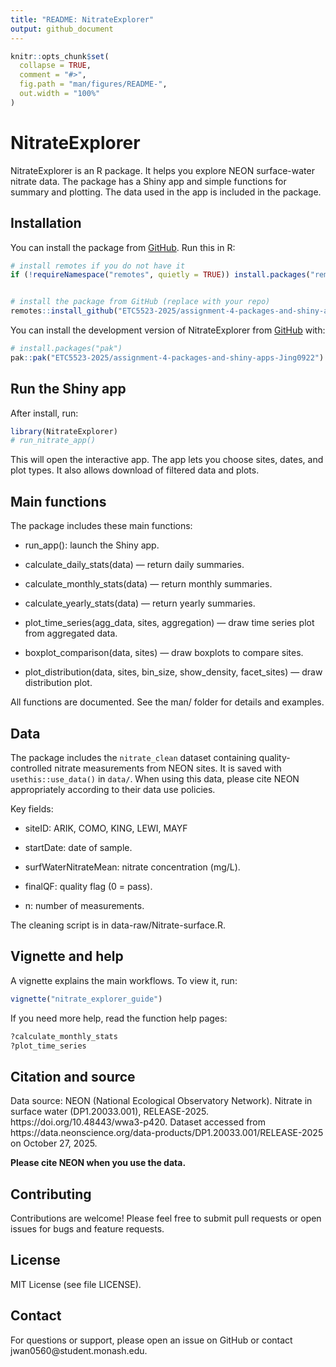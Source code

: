 ```yaml
---
title: "README: NitrateExplorer"
output: github_document
---
```


<!-- README.md is generated from README.Rmd. Please edit that file -->

```r
knitr::opts_chunk$set(
  collapse = TRUE,
  comment = "#>",
  fig.path = "man/figures/README-",
  out.width = "100%"
)
```

# NitrateExplorer

<!-- badges: start -->
<!-- badges: end -->

NitrateExplorer is an R package. It helps you explore NEON surface-water nitrate data. The package has a Shiny app and simple functions for summary and plotting. The data used in the app is included in the package.

## Installation

You can install the package from [GitHub](https://github.com/ETC5523-2025/assignment-4-packages-and-shiny-apps-Jing0922). Run this in R:

``` r
# install remotes if you do not have it
if (!requireNamespace("remotes", quietly = TRUE)) install.packages("remotes")


# install the package from GitHub (replace with your repo)
remotes::install_github("ETC5523-2025/assignment-4-packages-and-shiny-apps-Jing0922")
```


You can install the development version of NitrateExplorer from [GitHub](https://github.com/) with:

``` r
# install.packages("pak")
pak::pak("ETC5523-2025/assignment-4-packages-and-shiny-apps-Jing0922")
```

## Run the Shiny app

After install, run:

```r
library(NitrateExplorer)
# run_nitrate_app()
```

This will open the interactive app. The app lets you choose sites, dates, and plot types. It also allows download of filtered data and plots.


## Main functions

The package includes these main functions:

- run_app(): launch the Shiny app.

- calculate_daily_stats(data) — return daily summaries.

- calculate_monthly_stats(data) — return monthly summaries.

- calculate_yearly_stats(data) — return yearly summaries.

- plot_time_series(agg_data, sites, aggregation) — draw time series plot from aggregated data.

- boxplot_comparison(data, sites) — draw boxplots to compare sites.

- plot_distribution(data, sites, bin_size, show_density, facet_sites) — draw distribution plot.

All functions are documented. See the man/ folder for details and examples.


## Data

The package includes the `nitrate_clean` dataset containing quality-controlled nitrate measurements from NEON sites. It is saved with `usethis::use_data()` in `data/`. When using this data, please cite NEON appropriately according to their data use policies.

Key fields:

- siteID: ARIK, COMO, KING, LEWI, MAYF

- startDate: date of sample.

- surfWaterNitrateMean: nitrate concentration (mg/L).

- finalQF: quality flag (0 = pass).

- n: number of measurements.

The cleaning script is in data-raw/Nitrate-surface.R.


## Vignette and help

A vignette explains the main workflows. To view it, run:

```r
vignette("nitrate_explorer_guide")
```


If you need more help, read the function help pages:
```r
?calculate_monthly_stats
?plot_time_series
```


## Citation and source

Data source: NEON (National Ecological Observatory Network). Nitrate in surface water (DP1.20033.001), RELEASE-2025. https://doi.org/10.48443/wwa3-p420. Dataset accessed from https://data.neonscience.org/data-products/DP1.20033.001/RELEASE-2025 on October 27, 2025.

**Please cite NEON when you use the data.**


## Contributing

Contributions are welcome! Please feel free to submit pull requests or open issues for bugs and feature requests.

## License

MIT License (see file LICENSE).

## Contact

For questions or support, please open an issue on GitHub or contact jwan0560\@student.monash.edu.
